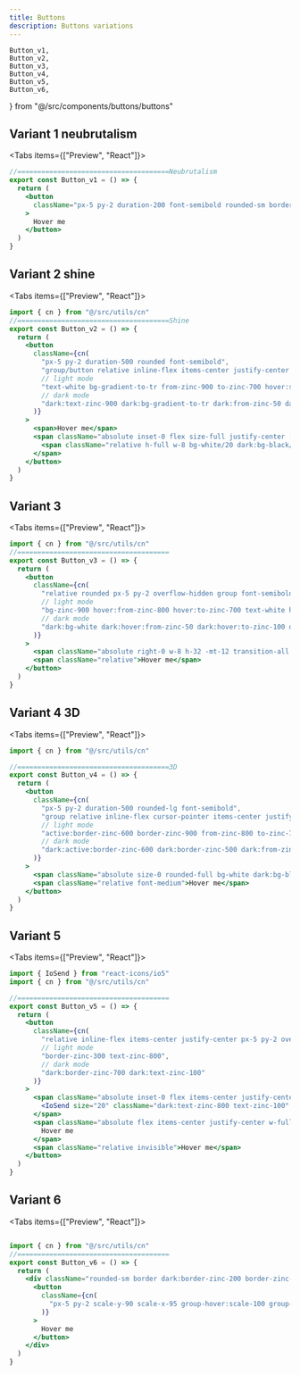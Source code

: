 ```yaml
---
title: Buttons
description: Buttons variations
---
```


    Button_v1,
    Button_v2,
    Button_v3,
    Button_v4,
    Button_v5,
    Button_v6,
} from "@/src/components/buttons/buttons"


## Variant 1 neubrutalism

<Tabs items={["Preview", "React"]}>
  <Tab value="Preview">
  <div className="flex-row-center pt-4">
    <Button_v1 />
  </div>
  </Tab>
  <Tab value="React">

```jsx
//======================================Neubrutalism
export const Button_v1 = () => {
  return (
    <button
      className="px-5 py-2 duration-200 font-semibold rounded-sm border-[0.5px] dark:border-white/70 border-black transition hover:shadow-[4px_4px_0px_0px_rgba(0,0,0)] dark:hover:shadow-[3px_3px_0px_0px_rgba(255,255,255,0.7)]"
    >
      Hover me
    </button>
  )
}
```
</Tab>
</Tabs>


## Variant 2 shine

<Tabs items={["Preview", "React"]}>
  <Tab value="Preview">
  <div className="flex-row-center pt-4">
    <Button_v2 />
  </div>
  </Tab>
  <Tab value="React">

```jsx
import { cn } from "@/src/utils/cn"
//======================================Shine
export const Button_v2 = () => {
  return (
    <button
      className={cn(
        "px-5 py-2 duration-500 rounded font-semibold",
        "group/button relative inline-flex items-center justify-center overflow-hidden transition-all ease-in-out hover:scale-105 hover:shadow-lg",
        // light mode
        "text-white bg-gradient-to-tr from-zinc-900 to-zinc-700 hover:shadow-zinc-500/30",
        // dark mode
        "dark:text-zinc-900 dark:bg-gradient-to-tr dark:from-zinc-50 dark:to-zinc-100 dark:hover:shadow-zinc-900/30"
      )}
    >
      <span>Hover me</span>
      <span className="absolute inset-0 flex size-full justify-center [transform:skew(-14deg)_translateX(-100%)] group-hover/button:duration-1000 group-hover/button:[transform:skew(-14deg)_translateX(100%)]">
        <span className="relative h-full w-8 bg-white/20 dark:bg-black/10" />
      </span>
    </button>
  )
}

```
</Tab>
</Tabs>

## Variant 3

<Tabs items={["Preview", "React"]}>
  <Tab value="Preview">
  <div className="flex-row-center pt-4">
    <Button_v3 />
  </div>
  </Tab>
  <Tab value="React">

```jsx
import { cn } from "@/src/utils/cn"
//======================================
export const Button_v3 = () => {
  return (
    <button
      className={cn(
        "relative rounded px-5 py-2 overflow-hidden group font-semibold hover:ring-2 hover:ring-offset-2 transition-all ease-out duration-300 hover:bg-gradient-to-r",
        // light mode
        "bg-zinc-900 hover:from-zinc-800 hover:to-zinc-700 text-white hover:ring-zinc-900",
        // dark mode
        "dark:bg-white dark:hover:from-zinc-50 dark:hover:to-zinc-100 dark:text-zinc-800 dark:hover:ring-white dark:ring-offset-black"
      )}
    >
      <span className="absolute right-0 w-8 h-32 -mt-12 transition-all duration-1000 transform translate-x-12 bg-white dark:bg-zinc-900 opacity-10 rotate-12 group-hover:-translate-x-40 ease"></span>
      <span className="relative">Hover me</span>
    </button>
  )
}

```
</Tab>
</Tabs>

## Variant 4 3D

<Tabs items={["Preview", "React"]}>
  <Tab value="Preview">
  <div className="flex-row-center pt-4">
    <Button_v4 />
  </div>
  </Tab>
  <Tab value="React">

```jsx
import { cn } from "@/src/utils/cn"

//======================================3D
export const Button_v4 = () => {
  return (
    <button
      className={cn(
        "px-5 py-2 duration-500 rounded-lg font-semibold",
        "group relative inline-flex cursor-pointer items-center justify-center overflow-hidden border-b-2 border-l-2 border-r-2 bg-gradient-to-tr shadow-lg transition duration-100 ease-in-out active:translate-y-0.5  active:shadow-none",
        // light mode
        "active:border-zinc-600 border-zinc-900 from-zinc-800 to-zinc-700 text-white",
        // dark mode
        "dark:active:border-zinc-600 dark:border-zinc-500 dark:from-zinc-50 dark:to-zinc-100 dark:text-zinc-800"
      )}
    >
      <span className="absolute size-0 rounded-full bg-white dark:bg-black opacity-10 transition-all duration-300 ease-out group-hover:h-32 group-hover:w-32"></span>
      <span className="relative font-medium">Hover me</span>
    </button>
  )
}
```
</Tab>
</Tabs>

## Variant 5

<Tabs items={["Preview", "React"]}>
  <Tab value="Preview">
  <div className="flex-row-center pt-4">
    <Button_v5 />
  </div>
  </Tab>
  <Tab value="React">

```jsx title="Button.tsx"
import { IoSend } from "react-icons/io5"
import { cn } from "@/src/utils/cn"

//======================================
export const Button_v5 = () => {
  return (
    <button
      className={cn(
        "relative inline-flex items-center justify-center px-5 py-2 overflow-hidden font-medium transition duration-300 ease-out border  rounded shadow group",
        // light mode
        "border-zinc-300 text-zinc-800",
        // dark mode
        "dark:border-zinc-700 dark:text-zinc-100"
      )}
    >
      <span className="absolute inset-0 flex items-center justify-center w-full h-full duration-500 -translate-x-full group-hover:translate-x-0 ease-out bg-zinc-800 dark:bg-zinc-200">
        <IoSend size="20" className="dark:text-zinc-800 text-zinc-100" />
      </span>
      <span className="absolute flex items-center justify-center w-full h-full text-zinc-800 dark:text-zinc-100 transition-all duration-300 transform group-hover:translate-x-full ease">
        Hover me
      </span>
      <span className="relative invisible">Hover me</span>
    </button>
  )
}
```
</Tab>
</Tabs>

## Variant 6

<Tabs items={["Preview", "React"]}>
  <Tab value="Preview">
  <div className="flex-row-center pt-4">
    <Button_v6 />
  </div>
  </Tab>
  <Tab value="React">

```jsx title="Button.tsx"

import { cn } from "@/src/utils/cn"
//======================================
export const Button_v6 = () => {
  return (
    <div className="rounded-sm border dark:border-zinc-200 border-zinc-600 group">
      <button
        className={cn(
          "px-5 py-2 scale-y-90 scale-x-95 group-hover:scale-100 group-hover:m-0 duration-300 font-semibold rounded-sm transition dark:bg-zinc-50 bg-zinc-950 text-zinc-100 dark:text-zinc-800",
        )}
      >
        Hover me
      </button>
    </div>
  )
}
```
</Tab>
</Tabs>